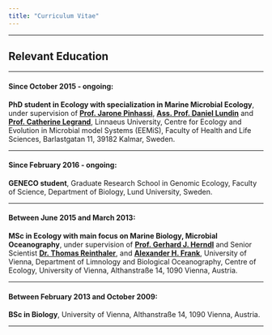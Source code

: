 ```yaml
---
title: "Curriculum Vitae"
---
```


---

## **Relevant Education**

---

#### **Since October 2015 - ongoing:**

**PhD student in Ecology with specialization in Marine Microbial Ecology**, under supervision of [**Prof. Jarone Pinhassi**](https://lnu.se/en/staff/jarone.pinhassi/), [**Ass. Prof. Daniel Lundin**](http://bils.scilifelab.se/staff/daniel-lundin/index.html) and [**Prof. Catherine Legrand**](https://lnu.se/en/staff/catherine.legrand/), Linnaeus University, Centre for Ecology and Evolution in Microbial model Systems (EEMiS), Faculty of Health and Life Sciences, Barlastgatan 11, 39182 Kalmar, Sweden.

---

#### **Since February 2016 - ongoing:**

**GENECO student**, Graduate Research School in Genomic Ecology, Faculty of Science, Department of Biology, Lund University, Sweden.

---

#### **Between June 2015 and March 2013:**

**MSc in Ecology with main focus on Marine Biology, Microbial Oceanography**, under supervision of [**Prof. Gerhard J. Herndl**](https://limbo.univie.ac.at/research/microbial-oceanography/) and Senior Scientist [**Dr. Thomas Reinthaler**](http://www.microbial-oceanography.eu/thomas-reinthaler/), and [**Alexander H. Frank**](https://www.whoi.edu/profile/afrank), University of Vienna, Department of Limnology and Biological Oceanography, Centre of Ecology, University of Vienna, Althanstraße 14, 1090 Vienna, Austria.

---

#### **Between February 2013 and October 2009:**

**BSc in Biology**, University of Vienna, Althanstraße 14, 1090 Vienna, Austria.

---